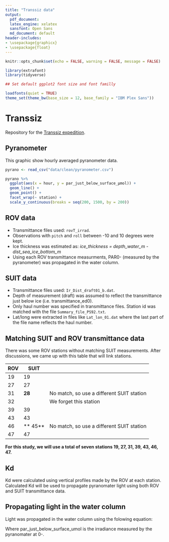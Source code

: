 ```yaml
---
title: "Transsiz data"
output: 
  pdf_document:
  latex_engine: xelatex
  sansfont: Open Sans
  md_document: default
header-includes:
- \usepackage{graphicx}
- \usepackage{float}
---
```


```r
knitr::opts_chunk$set(echo = FALSE, warning = FALSE, message = FALSE)

library(extrafont)
library(tidyverse)

## Set default ggplot2 font size and font familly

loadfonts(quiet = TRUE)
theme_set(theme_bw(base_size = 12, base_family = "IBM Plex Sans"))
```

# Transsiz

Repository for the [Transsiz expedition](http://polarforskningsportalen.se/en/arctic/expeditions/transsiz).

## Pyranometer

This graphic show hourly averaged pyranometer data.

```r
pyrano <- read_csv("data/clean/pyranometer.csv")

pyrano %>%
  ggplot(aes(x = hour, y = par_just_below_surface_µmol)) +
  geom_line() +
  geom_point() +
  facet_wrap(~ station) +
  scale_y_continuous(breaks = seq(200, 1500, by = 200))
```

## ROV data

- Transmittance files used: `rovT_irrad`.
- Observations with `pitch` and `roll` between -10 and 10 degrees were kept.
- Ice thickness was estimated as: *ice_thickness = depth_water_m - dist_sea_ice_bottom_m*
- Using each ROV transmittance measurments, PAR0- (measured by the pyranometer) was propagated in the water column. 

## SUIT data

- Transmittance files used: `Ir_Dist_draft01_b.dat`.
- Depth of measurement (draft) was assumed to reflect the transmittance just below ice (i.e. transmittance_ed0).
- Only haul number was specified in transmittance files. Station id was matched with the file `Summary_file_PS92.txt`.
- Lat/long were extracted in files like `Lat_lon_01.dat` where the last part of the file name reflects the haul number.

## Matching SUIT and ROV transmittance data

There was some ROV stations without matching SUIT measurements. After discussions, we came up with this table that will link stations.

| ROV 	| SUIT    	|                                           	|
|-----	|---------	|-------------------------------------------	|
| 19  	| 19      	|                                           	|
| 27  	| 27      	|                                           	|
| 31  	| **28**  	| No match, so use a different SUIT station 	|
| 32  	|         	| We forget this station                    	|
| 39  	| 39      	|                                           	|
| 43  	| 43      	|                                           	|
| 46  	| ** 45** 	| No match, so use a different SUIT station 	|
| 47  	| 47      	|                                           	|

**For this study, we will use a total of seven stations 19, 27, 31, 39, 43, 46, 47.**

## Kd

Kd were calculated using vertical profiles made by the ROV at each station. Calculated Kd will be used to propagate pyranomater light using both ROV and SUIT transmittance data.

\begin{figure}[H]
\includegraphics{graphs/rov_vs_depth.pdf}
\end{figure}

\begin{figure}[H]
\includegraphics{graphs/rov_kd.pdf}
\end{figure}

## Propagating light in the water column

Light was propagated in the water column using the folowing equation:

\begin{equation}
\text{edz} = \text{par\_just\_below\_surface\_umol} \times e^{(-\text{kd} * \text{depth})} \times \text{transmittance\_percent\_ed0}
\end{equation}

Where $\text{par\_just\_below\_surface\_umol}$ is the irradiance measured by the pyranomater at 0-.